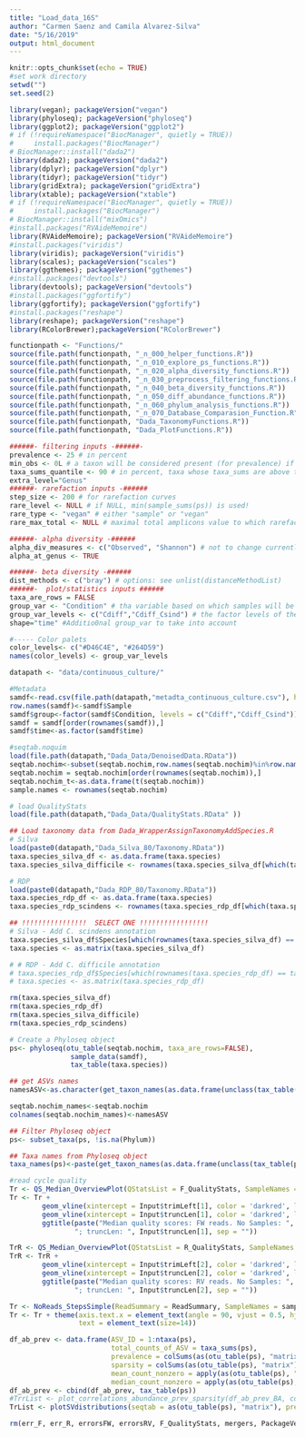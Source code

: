 ```yaml
---
title: "Load_data_16S"
author: "Carmen Saenz and Camila Alvarez-Silva"
date: "5/16/2019"
output: html_document
---
```


<!-- setup -->
```r
knitr::opts_chunk$set(echo = TRUE)
#set work directory
setwd("")
set.seed(2)
```
<!-- Load required packages -->
```r

library(vegan); packageVersion("vegan")
library(phyloseq); packageVersion("phyloseq")
library(ggplot2); packageVersion("ggplot2")
# if (!requireNamespace("BiocManager", quietly = TRUE))
#     install.packages("BiocManager")
# BiocManager::install("dada2")
library(dada2); packageVersion("dada2")
library(dplyr); packageVersion("dplyr")
library(tidyr); packageVersion("tidyr")
library(gridExtra); packageVersion("gridExtra")
library(xtable); packageVersion("xtable")
# if (!requireNamespace("BiocManager", quietly = TRUE))
#     install.packages("BiocManager")
# BiocManager::install("mixOmics")
#install.packages("RVAideMemoire")
library(RVAideMemoire); packageVersion("RVAideMemoire")
#install.packages("viridis")
library(viridis); packageVersion("viridis")
library(scales); packageVersion("scales") 
library(ggthemes); packageVersion("ggthemes")
#install.packages("devtools")
library(devtools); packageVersion("devtools")
#install.packages("ggfortify")
library(ggfortify); packageVersion("ggfortify")
#install.packages("reshape")
library(reshape); packageVersion("reshape")
library(RColorBrewer);packageVersion("RColorBrewer")
```

<!-- Load required Functions -->
```r
functionpath <- "Functions/"
source(file.path(functionpath, "_n_000_helper_functions.R"))
source(file.path(functionpath, "_n_010_explore_ps_functions.R"))
source(file.path(functionpath, "_n_020_alpha_diversity_functions.R"))
source(file.path(functionpath, "_n_030_preprocess_filtering_functions.R"))
source(file.path(functionpath, "_n_040_beta_diversity_functions.R"))
source(file.path(functionpath, "_n_050_diff_abundance_functions.R"))
source(file.path(functionpath, "_n_060_phylum_analysis_functions.R"))
source(file.path(functionpath, "_n_070_Database_Comparasion_Function.R"))
source(file.path(functionpath, "Dada_TaxonomyFunctions.R"))
source(file.path(functionpath, "Dada_PlotFunctions.R"))

```

<!-- set parameters-->
```r
######- filtering inputs -######- 
prevalence <- 25 # in percent
min_obs <- 0L # a taxon will be considered present (for prevalence) if count > min_obs
taxa_sums_quantile <- 90 # in percent, taxa whose taxa_sums are above this threshold will be kept even if they do not pass prevalence
extra_level="Genus"
######- rarefaction inputs -######
step_size <- 200 # for rarefaction curves
rare_level <- NULL # if NULL, min(sample_sums(ps)) is used!
rare_type <- "vegan" # either "sample" or "vegan"
rare_max_total <- NULL # maximal total amplicons value to which rarefaction curves are calculated, if NULL: quantile(sample_sums(ps), probs = .25) is used

######- alpha diversity -######
alpha_div_measures <- c("Observed", "Shannon") # not to change currently
alpha_at_genus <- TRUE

######- beta diversity -######
dist_methods <- c("bray") # options: see unlist(distanceMethodList)
######-  plot/statistics inputs ######
taxa_are_rows = FALSE 
group_var <- "Condition" # tha variable based on which samples will be grouped 
group_var_levels <- c("Cdiff","Cdiff_Csind") # the factor levels of the group_var in the order you want them in your plots (set to NULL if you do not care)
shape="time" #Additio0nal group_var to take into account

#----- Color palets
color_levels<- c("#D46C4E", "#264D59")
names(color_levels) <- group_var_levels

```

<!-- Set directories -->
```r
datapath <- "data/continuous_culture/"
```

<!-- Load metadata, Taxonomy and otu table -->
```r
#Metadata
samdf<-read.csv(file.path(datapath,"metadta_continuous_culture.csv"), header = TRUE, sep = "\t")
row.names(samdf)<-samdf$Sample
samdf$group<-factor(samdf$Condition, levels = c("Cdiff","Cdiff_Csind"))
samdf = samdf[order(rownames(samdf)),]
samdf$time<-as.factor(samdf$time)

#seqtab.noquim
load(file.path(datapath,"Dada_Data/DenoisedData.RData"))
seqtab.nochim<-subset(seqtab.nochim,row.names(seqtab.nochim)%in%row.names(samdf))
seqtab.nochim = seqtab.nochim[order(rownames(seqtab.nochim)),]
seqtab.nochim_t<-as.data.frame(t(seqtab.nochim))
sample.names <- rownames(seqtab.nochim)

# load QualityStats
load(file.path(datapath,"Dada_Data/QualityStats.RData" ))

```

<!--ASVs taxonomy--->
```r
## Load taxonomy data from Dada_WrapperAssignTaxonomyAddSpecies.R
# Silva
load(paste0(datapath,"Dada_Silva_80/Taxonomy.RData"))
taxa.species_silva_df <- as.data.frame(taxa.species)
taxa.species_silva_difficile <- rownames(taxa.species_silva_df[which(taxa.species_silva_df$Species == 'difficile'),])

# RDP
load(paste0(datapath,"Dada_RDP_80/Taxonomy.RData"))
taxa.species_rdp_df <- as.data.frame(taxa.species)
taxa.species_rdp_scindens <- rownames(taxa.species_rdp_df[which(taxa.species_rdp_df$Species == 'scindens'),])

## !!!!!!!!!!!!!!!!  SELECT ONE !!!!!!!!!!!!!!!!!
# Silva - Add C. scindens annotation
taxa.species_silva_df$Species[which(rownames(taxa.species_silva_df) == taxa.species_rdp_scindens)] <- 'scindens'
taxa.species <- as.matrix(taxa.species_silva_df)

# # RDP - Add C. difficile annotation
# taxa.species_rdp_df$Species[which(rownames(taxa.species_rdp_df) == taxa.species_silva_difficile)] <- 'difficile'
# taxa.species <- as.matrix(taxa.species_rdp_df)

rm(taxa.species_silva_df)
rm(taxa.species_rdp_df)
rm(taxa.species_silva_difficile)
rm(taxa.species_rdp_scindens)

```

<!--Phyloseq  Objects--->
```r

# Create a Phyloseq object
ps<- phyloseq(otu_table(seqtab.nochim, taxa_are_rows=FALSE), 
               sample_data(samdf), 
               tax_table(taxa.species))

## get ASVs names
namesASV<-as.character(get_taxon_names(as.data.frame(unclass(tax_table(ps)))))

seqtab.nochim_names<-seqtab.nochim
colnames(seqtab.nochim_names)<-namesASV

## Filter Phyloseq object
ps<- subset_taxa(ps, !is.na(Phylum))

## Taxa names from Phyloseq object 
taxa_names(ps)<-paste(get_taxon_names(as.data.frame(unclass(tax_table(ps)))),1:ntaxa(ps), sep="_")

```

<!-- Quality plots  -->
```r
#read cycle quality
Tr <- QS_Median_OverviewPlot(QStatsList = F_QualityStats, SampleNames = sample.names,xlim_high = 255)
Tr <- Tr + 
        geom_vline(xintercept = Input$trimLeft[1], color = 'darkred', linetype = "dashed", size = .5) +
        geom_vline(xintercept = Input$truncLen[1], color = 'darkred', linetype = "dashed", size = .5) +
        ggtitle(paste("Median quality scores: FW reads. No Samples: ", length(sample.names), "; trimLeft: ", Input$trimLeft[1],
                "; truncLen: ", Input$truncLen[1], sep = ""))

TrR <- QS_Median_OverviewPlot(QStatsList = R_QualityStats, SampleNames = sample.names,xlim_high = 255)
TrR <- TrR + 
        geom_vline(xintercept = Input$trimLeft[2], color = 'darkred', linetype = "dashed", size = .5) +
        geom_vline(xintercept = Input$truncLen[2], color = 'darkred', linetype = "dashed", size = .5) +
        ggtitle(paste("Median quality scores: RV reads. No Samples: ", length(sample.names), "; trimLeft: ", Input$trimLeft[1],
                "; truncLen: ", Input$truncLen[2], sep = ""))
```

<!-- number of reads that survived the different dada2 steps -->
```r
Tr <- NoReads_StepsSimple(ReadSummary = ReadSummary, SampleNames = sample.names, sort = TRUE)
Tr <- Tr + theme(axis.text.x = element_text(angle = 90, vjust = 0.5, hjust = 1, size = 10),
                 text = element_text(size=14))
```

<!-- Prevelence and sparsity-->
```r

df_ab_prev <- data.frame(ASV_ID = 1:ntaxa(ps), 
                         total_counts_of_ASV = taxa_sums(ps),
                         prevalence = colSums(as(otu_table(ps), "matrix") != 0),
                         sparsity = colSums(as(otu_table(ps), "matrix") == 0), 
                         mean_count_nonzero = apply(as(otu_table(ps), "matrix"), 2, function(x){mean(x[x > 0])}),
                         median_count_nonzero = apply(as(otu_table(ps), "matrix"), 2, function(x){median(x[x > 0])}))
df_ab_prev <- cbind(df_ab_prev, tax_table(ps))
#TrrList <- plot_correlations_abundance_prev_sparsity(df_ab_prev_BA, col = "Phylum")
TrList <- plotSVdistributions(seqtab = as(otu_table(ps), "matrix"), prevalence = prevalence)
```

<!-- Delete data -->
```r
rm(err_F, err_R, errorsFW, errorsRV, F_QualityStats, mergers, PackageVersions, R_QualityStats, ReadSummary, return.list, seqtab, seqtab.nochim_t, Tr, TrList, TrR, seqtab.nochim_names)
```

